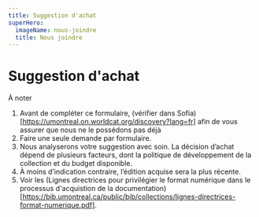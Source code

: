 ```yaml
---
title: Suggestion d'achat
superHero:
  imageName: nous-joindre
  title: Nous joindre
---
```



# Suggestion d'achat

<Alert>
  <AlertTitle>À noter</AlertTitle>

1. Avant de compléter ce formulaire, (vérifier dans Sofia)[https://umontreal.on.worldcat.org/discovery?lang=fr] afin de vous assurer que nous ne le possédons pas déjà
1. Faire une seule demande par formulaire.
1. Nous analyserons votre suggestion avec soin. La décision d’achat dépend de plusieurs facteurs, dont la politique de développement de la collection et du budget disponible.
1. À moins d’indication contraire, l’édition acquise sera la plus récente.
1. Voir les (Lignes directrices pour privilégier le format numérique dans le processus d'acquistion de la documentation)[https://bib.umontreal.ca/public/bib/collections/lignes-directrices-format-numerique.pdf].

</Alert>

<FormulaireSuggestionAchat />